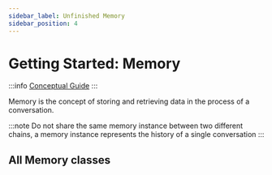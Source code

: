```yaml
---
sidebar_label: Unfinished Memory
sidebar_position: 4
---
```



# Getting Started: Memory

:::info
[Conceptual Guide](https://docs.langchain.com/docs/components/memory)
:::

Memory is the concept of storing and retrieving data in the process of a conversation.

:::note
Do not share the same memory instance between two different chains, a memory instance represents the history of a single conversation
:::

## All Memory classes

<DocCardList />